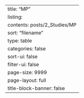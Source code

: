 ---
title: "MP"
listing:
  contents: posts/2_Studies/MP
  sort: "filename"
  type: table
  categories: false
  sort-ui: false
  filter-ui: false
  page-size: 9999
page-layout: full
title-block-banner: false
---